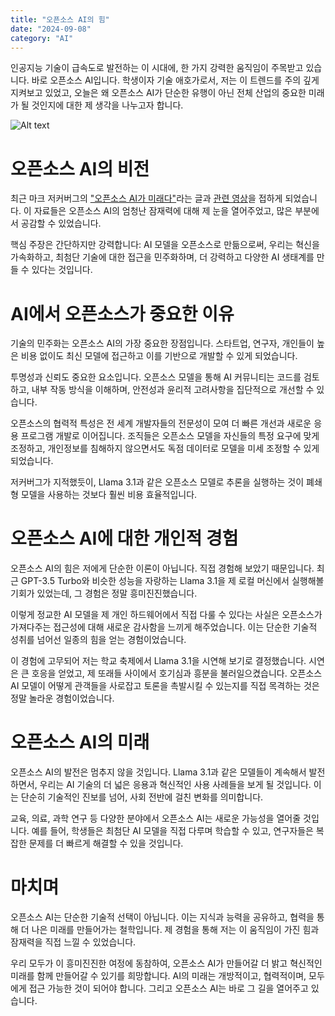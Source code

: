 ```yaml
---
title: "오픈소스 AI의 힘"
date: "2024-09-08"
category: "AI"
---
```


인공지능 기술이 급속도로 발전하는 이 시대에, 한 가지 강력한 움직임이 주목받고 있습니다. 바로 오픈소스 AI입니다. 학생이자 기술 애호가로서, 저는 이 트렌드를 주의 깊게 지켜보고 있었고, 오늘은 왜 오픈소스 AI가 단순한 유행이 아닌 전체 산업의 중요한 미래가 될 것인지에 대한 제 생각을 나누고자 합니다.

![Alt text](/images/2.webp)

# 오픈소스 AI의 비전

최근 마크 저커버그의 ["오픈소스 AI가 미래다"](https://about.fb.com/news/2024/07/open-source-ai-is-the-path-forward/)라는 글과 [관련 영상](https://www.youtube.com/watch?v=1jCESAqhUJU&t=1s)을 접하게 되었습니다. 이 자료들은 오픈소스 AI의 엄청난 잠재력에 대해 제 눈을 열어주었고, 많은 부분에서 공감할 수 있었습니다.

핵심 주장은 간단하지만 강력합니다: AI 모델을 오픈소스로 만듦으로써, 우리는 혁신을 가속화하고, 최첨단 기술에 대한 접근을 민주화하며, 더 강력하고 다양한 AI 생태계를 만들 수 있다는 것입니다.

# AI에서 오픈소스가 중요한 이유

기술의 민주화는 오픈소스 AI의 가장 중요한 장점입니다. 스타트업, 연구자, 개인들이 높은 비용 없이도 최신 모델에 접근하고 이를 기반으로 개발할 수 있게 되었습니다.

투명성과 신뢰도 중요한 요소입니다. 오픈소스 모델을 통해 AI 커뮤니티는 코드를 검토하고, 내부 작동 방식을 이해하며, 안전성과 윤리적 고려사항을 집단적으로 개선할 수 있습니다.

오픈소스의 협력적 특성은 전 세계 개발자들의 전문성이 모여 더 빠른 개선과 새로운 응용 프로그램 개발로 이어집니다. 조직들은 오픈소스 모델을 자신들의 특정 요구에 맞게 조정하고, 개인정보를 침해하지 않으면서도 독점 데이터로 모델을 미세 조정할 수 있게 되었습니다.

저커버그가 지적했듯이, Llama 3.1과 같은 오픈소스 모델로 추론을 실행하는 것이 폐쇄형 모델을 사용하는 것보다 훨씬 비용 효율적입니다.

# 오픈소스 AI에 대한 개인적 경험

오픈소스 AI의 힘은 저에게 단순한 이론이 아닙니다. 직접 경험해 보았기 때문입니다. 최근 GPT-3.5 Turbo와 비슷한 성능을 자랑하는 Llama 3.1을 제 로컬 머신에서 실행해볼 기회가 있었는데, 그 경험은 정말 흥미진진했습니다.

이렇게 정교한 AI 모델을 제 개인 하드웨어에서 직접 다룰 수 있다는 사실은 오픈소스가 가져다주는 접근성에 대해 새로운 감사함을 느끼게 해주었습니다. 이는 단순한 기술적 성취를 넘어선 일종의 힘을 얻는 경험이었습니다.

이 경험에 고무되어 저는 학교 축제에서 Llama 3.1을 시연해 보기로 결정했습니다. 시연은 큰 호응을 얻었고, 제 또래들 사이에서 호기심과 흥분을 불러일으켰습니다. 오픈소스 AI 모델이 어떻게 관객들을 사로잡고 토론을 촉발시킬 수 있는지를 직접 목격하는 것은 정말 놀라운 경험이었습니다.

# 오픈소스 AI의 미래

오픈소스 AI의 발전은 멈추지 않을 것입니다. Llama 3.1과 같은 모델들이 계속해서 발전하면서, 우리는 AI 기술의 더 넓은 응용과 혁신적인 사용 사례들을 보게 될 것입니다. 이는 단순히 기술적인 진보를 넘어, 사회 전반에 걸친 변화를 의미합니다.

교육, 의료, 과학 연구 등 다양한 분야에서 오픈소스 AI는 새로운 가능성을 열어줄 것입니다. 예를 들어, 학생들은 최첨단 AI 모델을 직접 다루며 학습할 수 있고, 연구자들은 복잡한 문제를 더 빠르게 해결할 수 있을 것입니다.

# 마치며

오픈소스 AI는 단순한 기술적 선택이 아닙니다. 이는 지식과 능력을 공유하고, 협력을 통해 더 나은 미래를 만들어가는 철학입니다. 제 경험을 통해 저는 이 움직임이 가진 힘과 잠재력을 직접 느낄 수 있었습니다.

우리 모두가 이 흥미진진한 여정에 동참하여, 오픈소스 AI가 만들어갈 더 밝고 혁신적인 미래를 함께 만들어갈 수 있기를 희망합니다. AI의 미래는 개방적이고, 협력적이며, 모두에게 접근 가능한 것이 되어야 합니다. 그리고 오픈소스 AI는 바로 그 길을 열어주고 있습니다.
